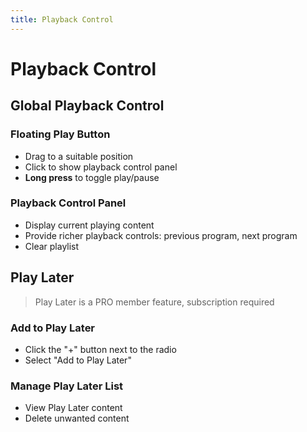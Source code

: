 ```yaml
---
title: Playback Control
---
```


# Playback Control

## Global Playback Control

### Floating Play Button
- Drag to a suitable position
- Click to show playback control panel
- **Long press** to toggle play/pause

### Playback Control Panel
- Display current playing content
- Provide richer playback controls: previous program, next program
- Clear playlist

## Play Later

> Play Later is a PRO member feature, subscription required

### Add to Play Later
- Click the "+" button next to the radio
- Select "Add to Play Later"

### Manage Play Later List
- View Play Later content
- Delete unwanted content 